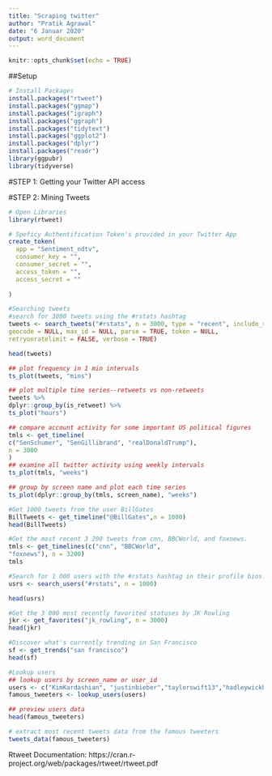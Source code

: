 ```yaml
---
title: "Scraping twitter"
author: "Pratik Agrawal"
date: "6 Januar 2020"
output: word_document
---
```


```r
knitr::opts_chunk$set(echo = TRUE)
```

##Setup

```r
# Install Packages
install.packages("rtweet")
install.packages("ggmap")
install.packages("igraph")
install.packages("ggraph")
install.packages("tidytext")
install.packages("ggplot2")
install.packages("dplyr")
install.packages("readr")
library(ggpubr) 
library(tidyverse)

```

#STEP 1: Getting your Twitter API access

#STEP 2: Mining Tweets
```r
# Open Libraries
library(rtweet)

# Speficy Authentification Token's provided in your Twitter App
create_token(
  app = "Sentiment_ndtv",
  consumer_key = "",
  consumer_secret = "",
  access_token = "",
  access_secret = ""
 
)

```


```r
#Searching tweets
#search for 3000 tweets using the #rstats hashtag
tweets <- search_tweets("#rstats", n = 3000, type = "recent", include_rts = TRUE,
geocode = NULL, max_id = NULL, parse = TRUE, token = NULL,
retryonratelimit = FALSE, verbose = TRUE)

```
```r
head(tweets)
```
```r
## plot frequency in 1 min intervals
ts_plot(tweets, "mins")

```
```r
## plot multiple time series--retweets vs non-retweets
tweets %>%
dplyr::group_by(is_retweet) %>%
ts_plot("hours")
```

```r
## compare account activity for some important US political figures
tmls <- get_timeline(
c("SenSchumer", "SenGillibrand", "realDonaldTrump"),
n = 3000
)
## examine all twitter activity using weekly intervals
ts_plot(tmls, "weeks")
```

```r
## group by screen name and plot each time series
ts_plot(dplyr::group_by(tmls, screen_name), "weeks")

```


```r
#Get 1000 tweets from the user BillGates
BillTweets <- get_timeline("@BillGates",n = 1000) 
head(BillTweets)
```


```r
#Get the most recent 3 200 tweets from cnn, BBCWorld, and foxnews. 
tmls <- get_timelines(c("cnn", "BBCWorld",
"foxnews"), n = 3200)
tmls
```


```r
#Search for 1 000 users with the #rstats hashtag in their profile bios.
usrs <- search_users("#rstats", n = 1000)

```
```r
head(usrs)
```


```r
#Get the 3 000 most recently favorited statuses by JK Rowling
jkr <- get_favorites("jk_rowling", n = 3000)
head(jkr)
```


```r
#Discover what's currently trending in San Francisco
sf <- get_trends("san francisco")
head(sf)
```


```r
#Lookup users
## lookup users by screen_name or user_id
users <- c("KimKardashian", "justinbieber","taylorswift13","hadleywickham","hillaryclinton", "realdonaldtrump")
famous_tweeters <- lookup_users(users)

## preview users data
head(famous_tweeters)

# extract most recent tweets data from the famous tweeters
tweets_data(famous_tweeters)
```

Rtweet Documentation: 
https://cran.r-project.org/web/packages/rtweet/rtweet.pdf 